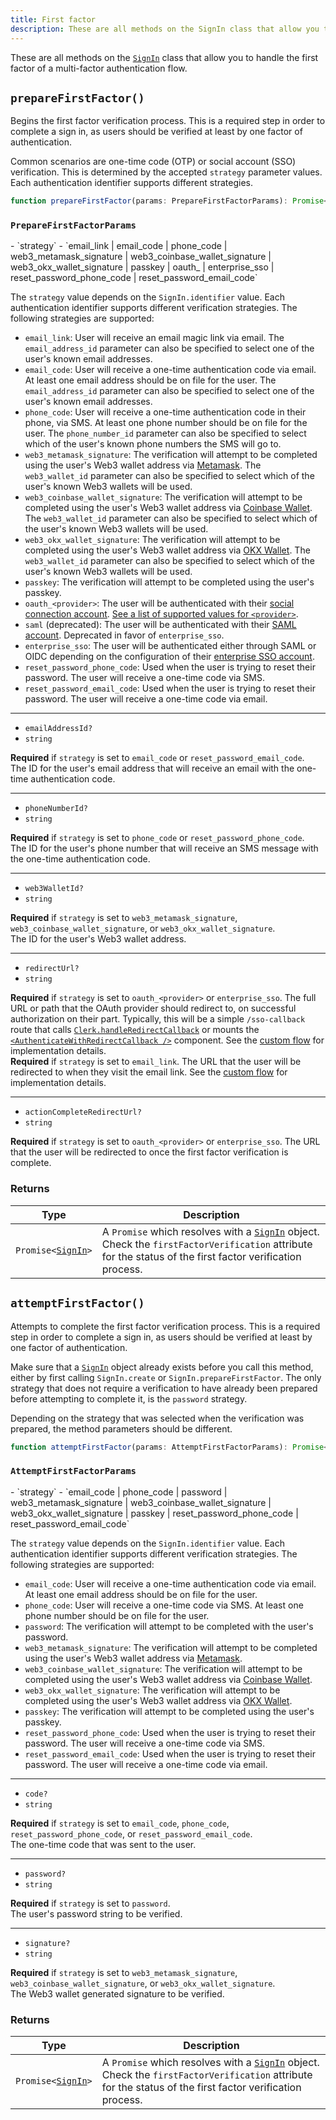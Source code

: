 ```yaml
---
title: First factor
description: These are all methods on the SignIn class that allow you to handle the first factor of a multi-factor authentication flow.
---
```


These are all methods on the [`SignIn`](/docs/references/javascript/sign-in/sign-in) class that allow you to handle the first factor of a multi-factor authentication flow.

## `prepareFirstFactor()`

Begins the first factor verification process. This is a required step in order to complete a sign in, as users should be verified at least by one factor of authentication.

Common scenarios are one-time code (OTP) or social account (SSO) verification. This is determined by the accepted `strategy` parameter values. Each authentication identifier supports different strategies.

```typescript
function prepareFirstFactor(params: PrepareFirstFactorParams): Promise<SignIn>
```

### `PrepareFirstFactorParams`

<Properties>
  - `strategy`
  - `email_link | email_code | phone_code | web3_metamask_signature | web3_coinbase_wallet_signature | web3_okx_wallet_signature | passkey | oauth_<provider> | enterprise_sso | reset_password_phone_code | reset_password_email_code`

  The `strategy` value depends on the `SignIn.identifier` value. Each authentication identifier supports different verification strategies. The following strategies are supported:

  - `email_link`: User will receive an email magic link via email. The `email_address_id` parameter can also be specified to select one of the user's known email addresses.
  - `email_code`: User will receive a one-time authentication code via email. At least one email address should be on file for the user. The `email_address_id` parameter can also be specified to select one of the user's known email addresses.
  - `phone_code`: User will receive a one-time authentication code in their phone, via SMS. At least one phone number should be on file for the user. The `phone_number_id` parameter can also be specified to select which of the user's known phone numbers the SMS will go to.
  - `web3_metamask_signature`: The verification will attempt to be completed using the user's Web3 wallet address via [Metamask](https://metamask.io/). The `web3_wallet_id` parameter can also be specified to select which of the user's known Web3 wallets will be used.
  - `web3_coinbase_wallet_signature`: The verification will attempt to be completed using the user's Web3 wallet address via [Coinbase Wallet](https://www.coinbase.com/wallet). The `web3_wallet_id` parameter can also be specified to select which of the user's known Web3 wallets will be used.
  - `web3_okx_wallet_signature`: The verification will attempt to be completed using the user's Web3 wallet address via [OKX Wallet](https://www.okx.com/help/section/faq-web3-wallet). The `web3_wallet_id` parameter can also be specified to select which of the user's known Web3 wallets will be used.
  - `passkey`: The verification will attempt to be completed using the user's passkey.
  - `oauth_<provider>`: The user will be authenticated with their [social connection account](/docs/authentication/social-connections/overview). [See a list of supported values for `<provider>`](/docs/references/javascript/types/oauth#o-auth-provider).
  - `saml` (deprecated): The user will be authenticated with their [SAML account](/docs/authentication/enterprise-connections/overview#saml). Deprecated in favor of `enterprise_sso`.
  - `enterprise_sso`: The user will be authenticated either through SAML or OIDC depending on the configuration of their [enterprise SSO account](/docs/authentication/enterprise-connections/overview).
  - `reset_password_phone_code`: Used when the user is trying to reset their password. The user will receive a one-time code via SMS.
  - `reset_password_email_code`: Used when the user is trying to reset their password. The user will receive a one-time code via email.

  ---

  - `emailAddressId?`
  - `string`

  **Required** if `strategy` is set to `email_code` or `reset_password_email_code`.<br />The ID for the user's email address that will receive an email with the one-time authentication code.

  ---

  - `phoneNumberId?`
  - `string`

  **Required** if `strategy` is set to `phone_code` or `reset_password_phone_code`.<br />The ID for the user's phone number that will receive an SMS message with the one-time authentication code.

  ---

  - `web3WalletId?`
  - `string`

  **Required** if `strategy` is set to `web3_metamask_signature`, `web3_coinbase_wallet_signature`, or `web3_okx_wallet_signature`.<br />The ID for the user's Web3 wallet address.

  ---

  - `redirectUrl?`
  - `string`

  **Required** if `strategy` is set to `oauth_<provider>` or `enterprise_sso`. The full URL or path that the OAuth provider should redirect to, on successful authorization on their part. Typically, this will be a simple `/sso-callback` route that calls [`Clerk.handleRedirectCallback`](/docs/references/javascript/clerk/handle-navigation#handle-redirect-callback) or mounts the [`<AuthenticateWithRedirectCallback />`](/docs/components/control/authenticate-with-callback) component. See the [custom flow](/docs/custom-flows/oauth-connections) for implementation details.<br />**Required** if `strategy` is set to `email_link`. The URL that the user will be redirected to when they visit the email link. See the [custom flow](/docs/custom-flows/email-links) for implementation details.

  ---

  - `actionCompleteRedirectUrl?`
  - `string`

  **Required** if `strategy` is set to `oauth_<provider>` or `enterprise_sso`. The URL that the user will be redirected to once the first factor verification is complete.
</Properties>

### Returns

| Type | Description |
| - | - |
| <code>Promise\<[SignIn][signin-ref]></code> | A `Promise` which resolves with a [`SignIn`][signin-ref] object. Check the `firstFactorVerification` attribute for the status of the first factor verification process. |

## `attemptFirstFactor()`

Attempts to complete the first factor verification process. This is a required step in order to complete a sign in, as users should be verified at least by one factor of authentication.

Make sure that a [`SignIn`][signin-ref] object already exists before you call this method, either by first calling `SignIn.create` or `SignIn.prepareFirstFactor`. The only strategy that does not require a verification to have already been prepared before attempting to complete it, is the `password` strategy.

Depending on the strategy that was selected when the verification was prepared, the method parameters should be different.

```typescript
function attemptFirstFactor(params: AttemptFirstFactorParams): Promise<SignIn>
```

### `AttemptFirstFactorParams`

<Properties>
  - `strategy`
  - `email_code | phone_code | password | web3_metamask_signature | web3_coinbase_wallet_signature | web3_okx_wallet_signature | passkey | reset_password_phone_code | reset_password_email_code`

  The `strategy` value depends on the `SignIn.identifier` value. Each authentication identifier supports different verification strategies. The following strategies are supported:

  - `email_code`: User will receive a one-time authentication code via email. At least one email address should be on file for the user.
  - `phone_code`: User will receive a one-time code via SMS. At least one phone number should be on file for the user.
  - `password`: The verification will attempt to be completed with the user's password.
  - `web3_metamask_signature`: The verification will attempt to be completed using the user's Web3 wallet address via [Metamask](https://metamask.io/).
  - `web3_coinbase_wallet_signature`: The verification will attempt to be completed using the user's Web3 wallet address via [Coinbase Wallet](https://www.coinbase.com/wallet).
  - `web3_okx_wallet_signature`: The verification will attempt to be completed using the user's Web3 wallet address via [OKX Wallet](https://www.okx.com/help/section/faq-web3-wallet).
  - `passkey`: The verification will attempt to be completed using the user's passkey.
  - `reset_password_phone_code`: Used when the user is trying to reset their password. The user will receive a one-time code via SMS.
  - `reset_password_email_code`: Used when the user is trying to reset their password. The user will receive a one-time code via email.

  ---

  - `code?`
  - `string`

  **Required** if `strategy` is set to `email_code`, `phone_code`, `reset_password_phone_code`, or `reset_password_email_code`.<br />The one-time code that was sent to the user.

  ---

  - `password?`
  - `string`

  **Required** if `strategy` is set to `password`.<br />The user's password string to be verified.

  ---

  - `signature?`
  - `string`

  **Required** if `strategy` is set to `web3_metamask_signature`, `web3_coinbase_wallet_signature`, or `web3_okx_wallet_signature`.<br />The Web3 wallet generated signature to be verified.
</Properties>

### Returns

| Type | Description |
| - | - |
| <code>Promise\<[SignIn][signin-ref]></code> | A `Promise` which resolves with a [`SignIn`][signin-ref] object. Check the `firstFactorVerification` attribute for the status of the first factor verification process. |

[signin-ref]: /docs/references/javascript/sign-in/sign-in
